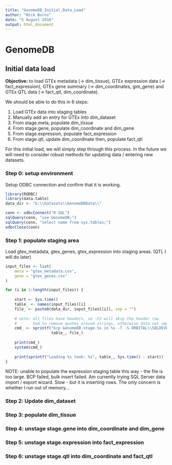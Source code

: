 ```yaml
---
title: "GenomeDB_Initial_Data_Load"
author: "Nick Burns"
date: "5 August 2016"
output: html_document
---
```


# GenomeDB  
## Initial data load  

**Objective:** to load GTEx metadata (-> dim_tissue), GTEx expression data (-> fact_expression), GTEx gene summary (-> dim_coordinates, gim_gene) and GTEx QTL data (-> fact_qtl, dim_coordinate).  

We should be able to do this in 6 steps:  

  1. Load GTEx data into staging tables  
  2. Manually add an entry for GTEx into dim_dataset  
  3. From stage.meta, populate dim_tissue  
  4. From stage.gene, populate dim_coordinate and dim_gene  
  5. From stage.expression, populate fact_expression  
  6. From stage.qtl, update dim_coordinate then, populate fact_qtl  
  
For this initial load, we will simply step through this process. In the future we will need to consider robust methods for updating data / entering new datasets. 

### Step 0: setup environment  

Setup ODBC connection and confirm that it is working.  

```r
library(RODBC)
library(data.table)
data_dir <- "G:\\Datasets\\GenomeDBData\\"

conn <- odbcConnect("R-SQL")
sqlQuery(conn, "use GenomeDB;")
sqlQuery(conn, "select name from sys.tables;")
odbcClose(conn)
```

### Step 1: populate staging area  

Load gtex_metadata, gtex_genes, gtex_expression into staging areas. (QTL I will do later)

```r
input_files <- list(
    meta = "gtex_metadata.csv",
    gene = "gtex_genes.csv"
)

for (i in 1:length(input_files)) {
    
    start <- Sys.time()
    table_ <- names(input_files)[i]
    file_ <- paste0(data_dir, input_files[[i]], sep = "")
    
    # note: all files have headers, so -F2 will skip the header row
    #       had to remove quotes around strings, otherwise data not imported!!!
    cmd_ <- sprintf("bcp GenomeDB.stage.%s in %s -T -S ORBITAL\\SQLDEVBOX -c -r\\n -t, -F2",
                    table_, file_)
        
    print(cmd_)
    system(cmd_)
    
    print(sprintf("Loading %s took: %s", table_, Sys.time() - start))
}
```

NOTE: unable to populate the expression staging table this way - the file is too large. BCP failed, bulk insert failed. Am currently trying SQL Server data import / export wizard. Slow - but it is inserting rows. The only concern is whether I run out of memory...

### Step 2: Update dim_dataset  

### Step 3: populate dim_tissue  

### Step 4: unstage stage.gene into dim_coordinate and dim_gene  

### Step 5: unstage stage.expression into fact_expression  

### Step 6: unstage stage.qtl into dim_coordinate and fact_qtl  

